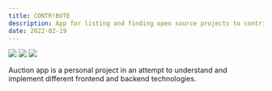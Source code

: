 ```yaml
---
title: CONTR!BUTE
description: App for listing and finding open source projects to contribute to
date: 2022-02-19
---
```



[![](/auction1.png)](https://main--teal-churros-0c6ac1.netlify.app/)
![](/auction2.png)
![](/auction3.png)

Auction app is a personal project in an attempt to understand and implement different frontend and backend technologies.
